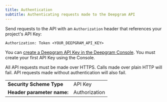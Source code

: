 ```yaml
---
title: Authentication 
subtitle: Authenticating requests made to the Deepgram API
---
```


Send requests to the API with an `Authorization` header that references your project's API Key:

`Authorization: Token <YOUR_DEEPGRAM_API_KEY>`

You can [create a Deepgram API Key in the Deepgram Console](https://console.deepgram.com/signup?utm_source=api-ref&_gl=1*1blldlp*_gcl_au*MzUxNjY3Nzc5LjE3MzA5MzU3NDA.*_ga*NzE2NjQyNzQuMTczMDkzNTc0MA..*_ga_TYPC1TBCKT*MTczMDk4NTE5OS40LjEuMTczMDk4NzQxOC4yOC4wLjA.). You must create your first API Key using the Console.

All API requests must be made over HTTPS. Calls made over plain HTTP will fail. API requests made without authentication will also fail.

| | |
| - | - |
| **Security Scheme Type**	| API Key |
| **Header parameter name:**	| Authorization | 